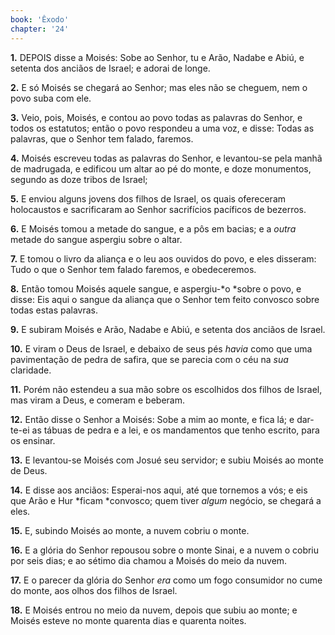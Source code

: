 ```yaml
---
book: 'Êxodo'
chapter: '24'
---
```


**1.** DEPOIS disse a Moisés: Sobe ao Senhor, tu e Arão, Nadabe e Abiú, e setenta dos anciãos de Israel; e adorai de longe.

**2.** E só Moisés se chegará ao Senhor; mas eles não se cheguem, nem o povo suba com ele.

**3.** Veio, pois, Moisés, e contou ao povo todas as palavras do Senhor, e todos os estatutos; então o povo respondeu a uma voz, e disse: Todas as palavras, que o Senhor tem falado, faremos.

**4.** Moisés escreveu todas as palavras do Senhor, e levantou-se pela manhã de madrugada, e edificou um altar ao pé do monte, e doze monumentos, segundo as doze tribos de Israel;

**5.** E enviou alguns jovens dos filhos de Israel, os quais ofereceram holocaustos e sacrificaram ao Senhor sacrifícios pacíficos de bezerros.

**6.** E Moisés tomou a metade do sangue, e a pôs em bacias; e a *outra* metade do sangue aspergiu sobre o altar.

**7.** E tomou o livro da aliança e o leu aos ouvidos do povo, e eles disseram: Tudo o que o Senhor tem falado faremos, e obedeceremos.

**8.** Então tomou Moisés aquele sangue, e aspergiu-*o *sobre o povo, e disse: Eis aqui o sangue da aliança que o Senhor tem feito convosco sobre todas estas palavras.

**9.** E subiram Moisés e Arão, Nadabe e Abiú, e setenta dos anciãos de Israel.

**10.** E viram o Deus de Israel, e debaixo de seus pés *havia* como que uma pavimentação de pedra de safira, que se parecia com o céu na *sua* claridade.

**11.** Porém não estendeu a sua mão sobre os escolhidos dos filhos de Israel, mas viram a Deus, e comeram e beberam.

**12.** Então disse o Senhor a Moisés: Sobe a mim ao monte, e fica lá; e dar-te-ei as tábuas de pedra e a lei, e os mandamentos que tenho escrito, para os ensinar.

**13.** E levantou-se Moisés com Josué seu servidor; e subiu Moisés ao monte de Deus.

**14.** E disse aos anciãos: Esperai-nos aqui, até que tornemos a vós; e eis que Arão e Hur *ficam *convosco; quem tiver *algum* negócio, se chegará a eles.

**15.** E, subindo Moisés ao monte, a nuvem cobriu o monte.

**16.** E a glória do Senhor repousou sobre o monte Sinai, e a nuvem o cobriu por seis dias; e ao sétimo dia chamou a Moisés do meio da nuvem.

**17.** E o parecer da glória do Senhor *era* como um fogo consumidor no cume do monte, aos olhos dos filhos de Israel.

**18.** E Moisés entrou no meio da nuvem, depois que subiu ao monte; e Moisés esteve no monte quarenta dias e quarenta noites.